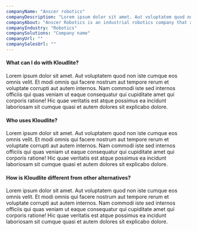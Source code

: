 ```yaml
---
companyName: "Anscer robotics"
companyDescription: "Lorem ipsum dolor sit amet. Aut voluptatem quod non iste cumque eos omnis velit."
companyAbout: "Anscer Robotics is an industrial robotics company that automates factories & warehouses using mobile robotics, IoT & warehouse software solutions."
companyIndustry: "Robotics"
companySolutions: "Company name"
companyUrl: ""
companySalesUrl: ""
---
```



#### What can I do with Kloudlite?
Lorem ipsum dolor sit amet. Aut voluptatem quod non iste cumque eos omnis velit. Et modi omnis qui facere nostrum aut tempore rerum et voluptate corrupti aut autem internos.
Nam commodi iste sed internos officiis qui quas veniam ut eaque consequatur qui cupiditate amet qui corporis ratione! Hic quae veritatis est atque possimus ea incidunt laboriosam sit cumque quasi et autem dolores sit explicabo dolore.


#### Who uses Kloudlite?
Lorem ipsum dolor sit amet. Aut voluptatem quod non iste cumque eos omnis velit. Et modi omnis qui facere nostrum aut tempore rerum et voluptate corrupti aut autem internos.
Nam commodi iste sed internos officiis qui quas veniam ut eaque consequatur qui cupiditate amet qui corporis ratione! Hic quae veritatis est atque possimus ea incidunt laboriosam sit cumque quasi et autem dolores sit explicabo dolore.


#### How is Kloudlite different from other alternatives?
Lorem ipsum dolor sit amet. Aut voluptatem quod non iste cumque eos omnis velit. Et modi omnis qui facere nostrum aut tempore rerum et voluptate corrupti aut autem internos.
Nam commodi iste sed internos officiis qui quas veniam ut eaque consequatur qui cupiditate amet qui corporis ratione! Hic quae veritatis est atque possimus ea incidunt laboriosam sit cumque quasi et autem dolores sit explicabo dolore.

